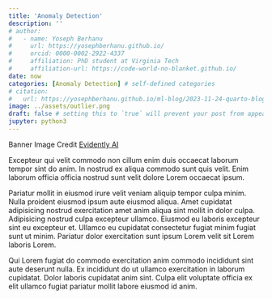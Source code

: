 ```yaml
---
title: 'Anomaly Detection'
description: ''
# author:
#   - name: Yoseph Berhanu
#     url: https://yosephberhanu.github.io/
#     orcid: 0000-0002-2922-4337
#     affiliation: PhD student at Virginia Tech
#     affiliation-url: https://code-world-no-blanket.github.io/
date: now
categories: [Anomaly Detection] # self-defined categories
# citation:
#   url: https://yosephberhanu.github.io/ml-blog/2023-11-24-quarto-blogs/
image: ../assets/outlier.png
draft: false # setting this to `true` will prevent your post from appearing on your listing page until you're ready!
jupyter: python3
---
```

Banner Image Credit [Evidently AI](https://www.evidentlyai.com)

Excepteur qui velit commodo non cillum enim duis occaecat laborum tempor sint do anim. In nostrud ex aliqua commodo sunt quis velit. Enim laborum officia officia nostrud sunt velit dolore Lorem occaecat ipsum.

Pariatur mollit in eiusmod irure velit veniam aliquip tempor culpa minim. Nulla proident eiusmod ipsum aute eiusmod aliqua. Amet cupidatat adipisicing nostrud exercitation amet anim aliqua sint mollit in dolor culpa.
Adipisicing nostrud culpa excepteur ullamco. Eiusmod eu laboris excepteur sint eu excepteur et. Ullamco eu cupidatat consectetur fugiat minim fugiat sunt ut minim. Pariatur dolor exercitation sunt ipsum Lorem velit sit Lorem laboris Lorem.

Qui Lorem fugiat do commodo exercitation anim commodo incididunt sint aute deserunt nulla. Ex incididunt do ut ullamco exercitation in laborum cupidatat. Dolor laboris cupidatat anim sint. Culpa elit voluptate officia ex elit ullamco fugiat pariatur mollit labore eiusmod id anim.
